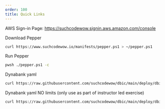 ---
order: 100
title: Quick Links
---

AWS Sign-in Page: https://suchcodewow.signin.aws.amazon.com/console

Download Pepper

```bash
curl https://www.suchcodewow.io/manifests/pepper.ps1 > ~/pepper.ps1
```

Run Pepper

```bash
pwsh ./pepper.ps1 -c
```

Dynabank yaml

```bash
curl https://raw.githubusercontent.com/suchcodewow/dbic/main/deploy/dbic.yaml > ~/dbic.yaml
```

Dynabank yaml NO limits (only use as part of instructor led exercise)

```bash
curl https://raw.githubusercontent.com/suchcodewow/dbic/main/deploy/dbic-nolimits.yaml > ~/dbic-nolimits.yaml
```
